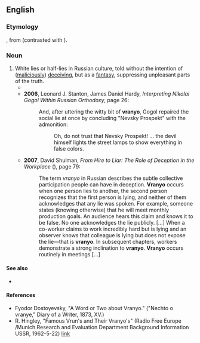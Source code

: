 ==English==

===Etymology===
{{bor|en|ru|враньё||lying, lies}}, from {{m|ru|врать||to lie}} (contrasted with {{m|ru|ложь}}).

===Noun===
{{en-noun|?}}

# White lies or half-lies in Russian culture, told without the intention of ([[malicious]]ly) [[deceive|deceiving]], but as a [[fantasy]], suppressing unpleasant parts of the truth.
#* {{quote-newsgroup|en|date=Sep 6 2004|author=Raven|title=Re: OT: Beslan school hostage tragedy (Russia, Putin)|newsgroup=alt.fan.tolkien|url=http://groups.google.com/group/alt.fan.tolkien/msg/945cd87ca6dbb8a4
|passage=If the reports from the Russian authorities aren't all '''vranyo''', there were not many Chechens among the Beslan ghouls.}}
#* '''2006''', Leonard J. Stanton, ‎James Daniel Hardy, ''Interpreting Nikolai Gogol Within Russian Orthodoxy'', page 26:
#*: And, after uttering the witty bit of '''vranyo''', Gogol repaired the social lie at once by concluding "Nevsky Prospekt" with the admonition:
#*:: Oh, do not trust that Nevsky Prospekt! ... the devil himself lights the street lamps to show everything in false colors.
#* '''2007''', David Shulman, ''From Hire to Liar: The Role of Deception in the Workplace'' ({{ISBN|080144473X}}), page 79:
#*: The term ''vranyo'' in Russian describes the subtle collective participation people can have in deception. '''Vranyo''' occurs when one person lies to another, the second person recognizes that the first person is lying, and neither of them acknowledges that any lie was spoken. For example, someone states (knowing otherwise) that he will meet monthly production goals. An audience hears this claim and knows it to be false. No one acknowledges the lie publicly. [...] When a co-worker claims to work incredibly hard but is lying and an observer knows that colleague is lying but does not expose the lie—that is '''vranyo'''. In subsequent chapters, workers demonstrate a strong inclination to '''vranyo'''. '''Vranyo''' occurs routinely in meetings [...]

====See also====
* {{l|ru|туфта}}

====References====
* Fyodor Dostoyevsky, "A Word or Two about Vranyo." ("Nechto o vranye," Diary of a Writer, 1873, XV.)
* R. Hingley, "Famous Vrun's and Their Vranyo's" (Radio Free Europe /Munich.Research and Evaluation Department Background Information USSR, 1962-5-22) [https://web.archive.org/web/20080224064158/http://www.osa.ceu.hu/files/holdings/300/8/3/text/60-3-312.shtml link]